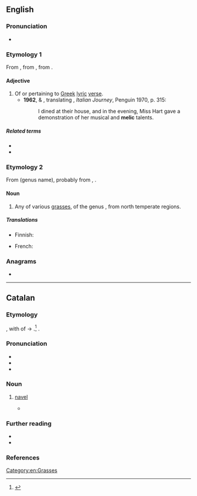 ==English==
===Pronunciation===
*{{a|UK|US}} {{IPA|en|/ˈmɛlɪk/}}

===Etymology 1===
From {{der|en|la|melicus}}, from {{der|en|grc-koi|μελικός}}, from {{der|en|grc|μέλος||song, lyric}}.

====Adjective====
{{en-adj}}

# Of or pertaining to [[Greek]] [[lyric]] [[verse]]. {{defdate|from 17th c.}}
#*'''1962''', {{w|WH Auden}} & {{w|Elizabeth Mayer}}, translating {{w|JW Goethe}}, ''Italian Journey'', Penguin 1970, p. 315:
#*:I dined at their house, and in the evening, Miss Hart gave a demonstration of her musical and '''melic''' {{transterm|de|melischen}} talents.

=====Related terms=====
* {{l|en|melody}}
* {{l|en|melos}}

===Etymology 2===
From {{der|en|mul|Melica}} (genus name), probably from {{der|en|it|melica}}, {{m|it|meliga||sorghum, millet}}.

====Noun====
{{en-noun}}

# Any of various [[grass]]es, of the genus {{taxlink|Melica|genus|noshow=1}}, from north temperate regions. {{defdate|from 18th c.}}

=====Translations=====
{{trans-top|grass}}
* Finnish: {{t+|fi|helmikkä}}
{{trans-mid}}
* French: {{t+|fr|mélique}}
{{trans-bottom}}

===Anagrams===
* {{anagrams|en|a=ceilm|clime}}

[[Category:en:Grasses]]

----

==Catalan==

===Etymology===
{{inh|ca|la|umbilīcus}}, with {{glossary|rebracketing}} of {{m|ca||l'omelic}} → {{m|ca||lo melic}}.<ref>{{R:GDLC}}</ref> {{doublet|ca|llombrígol}}.

===Pronunciation===
* {{ca-IPA}}
* {{audio|ca|LL-Q7026 (cat)-Unjoanqualsevol-melic.wav|Audio}}
* {{rhymes|ca|ik|s=2}}

===Noun===
{{ca-noun|m}}

# [[navel]]
#: {{syn|ca|llombrígol}}
#* {{RQ:Sanchez Pell freda | chapter = 13 | passage = Sovint em girava i una catifa de caps s'acumulava a l'alçada del meu '''melic'''. | translation = Often I turned around and a carpet of heads gathered at the height of my '''navel'''.}}

===Further reading===
* {{R:DCVB}}
* {{R:GDLC}}

===References===
<references/>